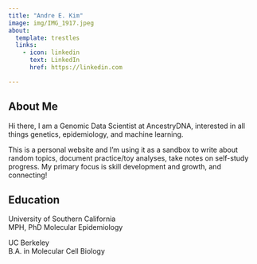 ```yaml
---
title: "Andre E. Kim"
image: img/IMG_1917.jpeg
about:
  template: trestles
  links:
    - icon: linkedin
      text: LinkedIn
      href: https://linkedin.com

---
```


## About Me

Hi there, I am a Genomic Data Scientist at AncestryDNA, interested in all things genetics, epidemiology, and machine learning.  

This is a personal website and I'm using it as a sandbox to write about random topics, document practice/toy analyses, take notes on self-study progress. My primary focus is skill development and growth, and connecting! 

## Education

University of Southern California  
MPH, PhD Molecular Epidemiology

UC Berkeley  
B.A. in Molecular Cell Biology
